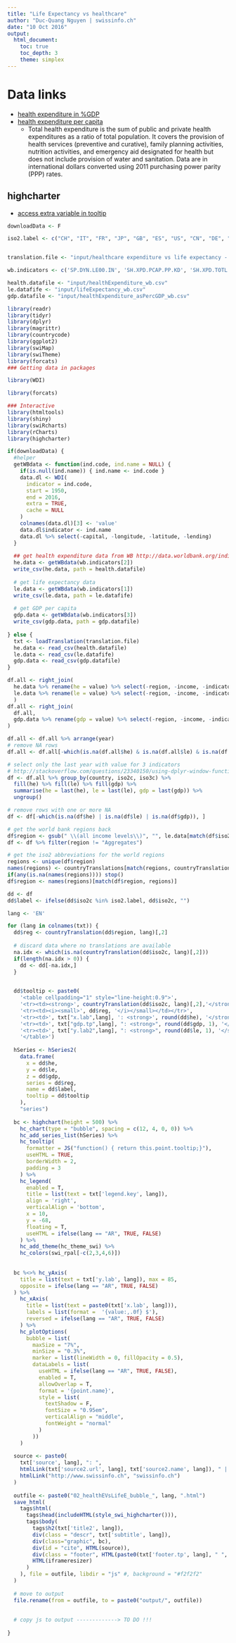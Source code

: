 ```yaml
---
title: "Life Expectancy vs healthcare"
author: "Duc-Quang Nguyen | swissinfo.ch"
date: "10 Oct 2016"
output: 
  html_document:
    toc: true
    toc_depth: 3
    theme: simplex
---
```


# Data links

* [health expenditure in %GDP](http://data.worldbank.org/indicator/SH.XPD.TOTL.ZS)
* [health expenditure per capita](http://data.worldbank.org/indicator/SH.XPD.PCAP.PP.KD)
  * Total health expenditure is the sum of public and private health expenditures as a ratio of total population. It covers the provision of health services (preventive and curative), family planning activities, nutrition activities, and emergency aid designated for health but does not include provision of water and sanitation. Data are in international dollars converted using 2011 purchasing power parity (PPP) rates. 


## highcharter

* [access extra variable in tooltip](https://github.com/jbkunst/highcharter/issues/54)


```r
downloadData <- F

iso2.label <- c("CH", "IT", "FR", "JP", "GB", "ES", "US", "CN", "DE", "TR", "PT", "BR", "RU", "ZA")


translation.file <- "input/healthcare expenditure vs life expectancy - Sheet1.csv"

wb.indicators <- c('SP.DYN.LE00.IN', 'SH.XPD.PCAP.PP.KD', 'SH.XPD.TOTL.ZS')

health.datafile <- "input/healthExpenditure_wb.csv"
le.datafife <- "input/lifeExpectancy_wb.csv"
gdp.datafile <- "input/healthExpenditure_asPercGDP_wb.csv"

library(readr)
library(tidyr)
library(dplyr)
library(magrittr)
library(countrycode)
library(ggplot2)
library(swiMap)
library(swiTheme)
library(forcats)
### Getting data in packages

library(WDI)

library(forcats)

### Interactive 
library(htmltools)
library(shiny)
library(swiRcharts)
library(rCharts)
library(highcharter)
```


```r
if(downloadData) {
  #helper
  getWBdata <- function(ind.code, ind.name = NULL) {
    if(is.null(ind.name)) { ind.name <- ind.code }
    data.dl <- WDI(
      indicator = ind.code,
      start = 1950,  
      end = 2016, 
      extra = TRUE, 
      cache = NULL
    )
    colnames(data.dl)[3] <- 'value'
    data.dl$indicator <- ind.name
    data.dl %>% select(-capital, -longitude, -latitude, -lending)
  }
  
  ## get health expenditure data from WB http://data.worldbank.org/indicator/SH.XPD.PCAP.PP.KD
  he.data <- getWBdata(wb.indicators[2])
  write_csv(he.data, path = health.datafile)
  
  # get life expectancy data
  le.data <- getWBdata(wb.indicators[1])
  write_csv(le.data, path = le.datafife)  
  
  # get GDP per capita
  gdp.data <- getWBdata(wb.indicators[3])
  write_csv(gdp.data, path = gdp.datafile)   
  
} else {
  txt <- loadTranslation(translation.file)
  he.data <- read_csv(health.datafile)
  le.data <- read_csv(le.datafife)
  gdp.data <- read_csv(gdp.datafile)
}
```

```r

df.all <- right_join(
  he.data %>% rename(he = value) %>% select(-region, -income, -indicator), 
  le.data %>% rename(le = value) %>% select(-region, -income, -indicator)
  )  
df.all <- right_join(
  df.all, 
  gdp.data %>% rename(gdp = value) %>% select(-region, -income, -indicator)
)

df.all <- df.all %>% arrange(year)
# remove NA rows
df.all <- df.all[-which(is.na(df.all$he) & is.na(df.all$le) & is.na(df.all$gdp)), ]

# select only the last year with value for 3 indicators
# http://stackoverflow.com/questions/23340150/using-dplyr-window-functions-to-make-trailing-values-fill-in-na-values
df <- df.all %>% group_by(country, iso2c, iso3c) %>%
  fill(he) %>% fill(le) %>% fill(gdp) %>% 
  summarise(he = last(he), le = last(le), gdp = last(gdp)) %>%
  ungroup()

# remove rows with one or more NA
df <- df[-which(is.na(df$he) | is.na(df$le) | is.na(df$gdp)), ]

# get the world bank regions back
df$region <- gsub(" \\(all income levels\\)", "", le.data[match(df$iso2c, le.data$iso2c), 'region'] %>% unlist())
df <- df %>% filter(region != "Aggregates")

# get the iso2 abbreviations for the world regions
regions <- unique(df$region)
names(regions) <- countryTranslations[match(regions, countryTranslations[,'EN']), "iso2"]
if(any(is.na(names(regions)))) stop()
df$region <- names(regions)[match(df$region, regions)]
```


```r
dd <- df 
dd$label <- ifelse(dd$iso2c %in% iso2.label, dd$iso2c, "")

lang <- 'EN'

for (lang in colnames(txt)) {
  dd$reg <- countryTranslation(dd$region, lang)[,2]
  
  # discard data where no translations are available
  na.idx <- which(is.na(countryTranslation(dd$iso2c, lang)[,2]))
  if(length(na.idx > 0)) {
    dd <- dd[-na.idx,]    
  }

  
  dd$tooltip <- paste0(
    '<table cellpadding="1" style="line-height:0.9">',
    '<tr><td><strong>', countryTranslation(dd$iso2c, lang)[,2],'</strong></td></tr>',
    '<tr><td><i><small>', dd$reg, '</i></small></td></tr>',
    '<tr><td>', txt["x.lab",lang], ': <strong>', round(dd$he), '</strong> ', txt["he.tp2",lang], '</td></tr>',
    '<tr><td>', txt["gdp.tp",lang], ": <strong>", round(dd$gdp, 1), '</strong></td></tr>',
    '<tr><td>', txt["y.lab2",lang], ": <strong>", round(dd$le, 1), '</strong> ', txt["le.tp2",lang], '</td></tr>',
    '</table>')
  
  hSeries <- hSeries2(
    data.frame(
      x = dd$he,
      y = dd$le,
      z = dd$gdp,
      series = dd$reg,
      name = dd$label,
      tooltip = dd$tooltip
    ), 
    "series")
  
  bc <- highchart(height = 500) %>%
    hc_chart(type = "bubble", spacing = c(12, 4, 0, 0)) %>%
    hc_add_series_list(hSeries) %>% 
    hc_tooltip(
      formatter = JS("function() { return this.point.tooltip;}"), 
      useHTML = TRUE,
      borderWidth = 2,
      padding = 3
    ) %>%
    hc_legend(
      enabled = T, 
      title = list(text = txt['legend.key', lang]),
      align = 'right',
      verticalAlign = 'bottom',
      x = 10,
      y = -68,
      floating = T,
      useHTML = ifelse(lang == "AR", TRUE, FALSE)
    ) %>% 
    hc_add_theme(hc_theme_swi) %>%
    hc_colors(swi_rpal[-c(2,3,4,6)])
  
  
  bc %<>% hc_yAxis(
    title = list(text = txt['y.lab', lang]), max = 85,
    opposite = ifelse(lang == "AR", TRUE, FALSE)
  ) %>%
    hc_xAxis(
      title = list(text = paste0(txt['x.lab', lang])), 
      labels = list(format =  '{value:,.0f} $'), 
      reversed = ifelse(lang == "AR", TRUE, FALSE)
    ) %>%
    hc_plotOptions(
      bubble = list(
        maxSize = "7%",
        minSize = "0.3%",
        marker = list(lineWidth = 0, fillOpacity = 0.5),
        dataLabels = list(
          useHTML = ifelse(lang == "AR", TRUE, FALSE),
          enabled = T, 
          allowOverlap = T,
          format = '{point.name}', 
          style = list(
            textShadow = F,
            fontSize = "0.95em",
            verticalAlign = "middle",
            fontWeight = "normal"
          )
        ))
    )
  
  source <- paste0( 
    txt['source', lang], ": ", 
    htmlLink(txt['source2.url', lang], txt['source2.name', lang]), " | ",
    htmlLink("http://www.swissinfo.ch", "swissinfo.ch")
  )
  
  outfile <- paste0("02_healthEVsLifeE_bubble_", lang, ".html")
  save_html(
    tags$html(
      tags$head(includeHTML(style_swi_highcharter())),
      tags$body(   
        tags$h2(txt['title2', lang]),
        div(class = "descr", txt['subtitle', lang]),
        div(class="graphic", bc),
        div(id = "cite", HTML(source)),
        div(class = "footer", HTML(paste0(txt['footer.tp', lang], " ", txt['footer.c', lang]))),
        HTML(iframeresizer)
      )
    ), file = outfile, libdir = "js" #, background = "#f2f2f2"
  )     
  
  # move to output
  file.rename(from = outfile, to = paste0("output/", outfile))
  
  
  # copy js to output -------------> TO DO !!!
  
}

    

```